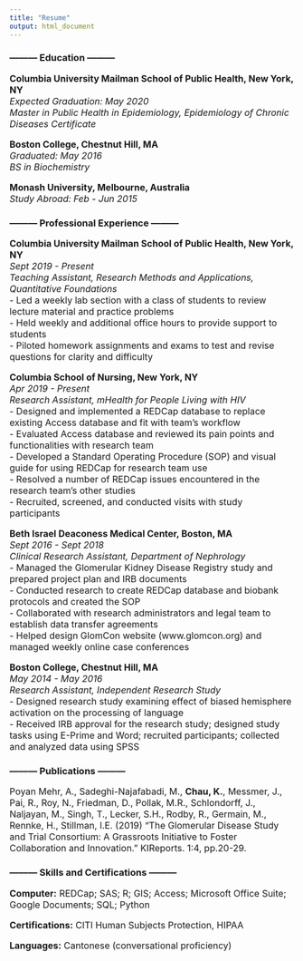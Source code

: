 ```yaml
---
title: "Resume"
output: html_document
---
```


### --------- Education ---------  
  

<font size="3">
**Columbia University Mailman School of Public Health, New York, NY**  
_Expected Graduation: May 2020_  
_Master in Public Health in Epidemiology, Epidemiology of Chronic Diseases Certificate_  

**Boston College, Chestnut Hill, MA**  
_Graduated: May 2016_  
_BS in Biochemistry_  

**Monash University, Melbourne, Australia**  
_Study Abroad: Feb - Jun 2015_  
</font>  

### --------- Professional Experience ---------  
  

<font size="3">
**Columbia University Mailman School of Public Health, New York, NY**  
_Sept 2019 - Present_  
_Teaching Assistant, Research Methods and Applications, Quantitative Foundations_  
- Led a weekly lab section with a class of students to review lecture material and practice problems  
- Held weekly and additional office hours to provide support to students  
- Piloted homework assignments and exams to test and revise questions for clarity and difficulty  
  
**Columbia School of Nursing, New York, NY**  
_Apr 2019 - Present_  
_Research Assistant, mHealth for People Living with HIV_  
- Designed and implemented a REDCap database to replace existing Access database and fit with team’s workflow  
- Evaluated Access database and reviewed its pain points and functionalities with research team  
- Developed a Standard Operating Procedure (SOP) and visual guide for using REDCap for research team use  
- Resolved a number of REDCap issues encountered in the research team’s other studies  
- Recruited, screened, and conducted visits with study participants  

**Beth Israel Deaconess Medical Center, Boston, MA**  
_Sept 2016 - Sept 2018_  
_Clinical Research Assistant, Department of Nephrology_  
- Managed the Glomerular Kidney Disease Registry study and prepared project plan and IRB documents  
- Conducted research to create REDCap database and biobank protocols and created the SOP  
- Collaborated with research administrators and legal team to establish data transfer agreements  
- Helped design GlomCon website (www.glomcon.org) and managed weekly online case conferences  

**Boston College, Chestnut Hill, MA**  
_May 2014 - May 2016_  
_Research Assistant, Independent Research Study_  
- Designed research study examining effect of biased hemisphere activation on the processing of language  
- Received IRB approval for the research study; designed study tasks using E-Prime and Word; recruited participants; collected and analyzed data using SPSS  
</font>  

### --------- Publications ---------  
  

<font size="3">
Poyan Mehr, A., Sadeghi-Najafabadi, M., **Chau, K.**, Messmer, J., Pai, R., Roy, N., Friedman, D., Pollak, M.R., Schlondorff, J., Naljayan, M., Singh, T., Lecker, S.H., Rodby, R., Germain, M., Rennke, H., Stillman, I.E. (2019) “The Glomerular Disease Study and Trial Consortium: A Grassroots Initiative to Foster Collaboration and Innovation.” KIReports. 1:4, pp.20-29.  
</font>  

### --------- Skills and Certifications ---------  
  

<font size="3">
**Computer:** REDCap; SAS; R; GIS; Access; Microsoft Office Suite; Google Documents; SQL; Python

**Certifications:** CITI Human Subjects Protection, HIPAA

**Languages:** Cantonese (conversational proficiency)  
</font>  

